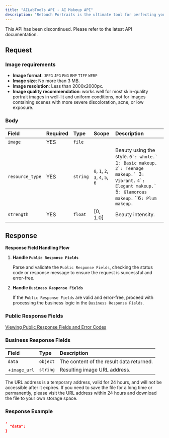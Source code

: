 ```yaml
---
title: "AILabTools API - AI Makeup API"
description: "Retouch Portraits is the ultimate tool for perfecting your photos with ease. Our advanced image processing technology offers a range of features such as sharpening, skin tone whitening, face slimming, facial features adjustment, spot and acne treatment, AI face slimming, and AI makeup—all with just one click! Reduce the time spent editing photos, and achieve professional results without the hassle. With Retouch Portraits, your photos will look flawless."
---
```


This API has been discontinued. Please refer to the latest API documentation.

## Request

### Image requirements

- **Image format**: `JPEG` `JPG` `PNG` `BMP` `TIFF` `WEBP`
- **Image size**: No more than 3 MB.
- **Image resolution**: Less than 2000x2000px.
- **Image quality recommendation**: works well for most skin-quality portrait images in well-lit and uniform conditions, not for images containing scenes with more severe discoloration, acne, or low exposure.

### Body

| Field           | Required | Type     | Scope                                                                                      | Description                                                                                                                                                                                                            |
|:----------------|:---------|:---------|:-------------------------------------------------------------------------------------------|:-----------------------------------------------------------------------------------------------------------------------------------------------------------------------------------------------------------------------|
| `image`         | YES      | `file`   |                                                                                            |                                                                                                                                                                                                                        |
| `resource_type` | YES      | `string` | ``0``, ``1``, ``2``, ``3``, ``4``, ``5``, ``6`` | Beauty using the style. ``0`: whole.` ``1`: Basic makeup.` ``2`: Teenage makeup.` ``3`: Vibrant.` ``4`: Elegant makeup.` ``5`: Glamorous makeup.` ``6`: Plum makeup.` |
| `strength`      | YES      | `float`  | [0, 1.0]                                                                                   | Beauty intensity.                                                                                                                                                                                                      |

## Response

**Response Field Handling Flow**

1. **Handle `Public Response Fields`**

   Parse and validate the `Public Response Fields`, checking the status code or response message to ensure the request is successful and error-free.

2. **Handle `Business Response Fields`**

   If the `Public Response Fields` are valid and error-free, proceed with processing the business logic in the `Business Response Fields`.

### Public Response Fields

<a href="/doc/response-description" target="_blank">Viewing Public Response Fields and Error Codes</a>

### Business Response Fields

| Field        | Type     | Description                              |
|:-------------|:---------|:-----------------------------------------|
| `data`       | `object` | The content of the result data returned. |
| +`image_url` | `string` | Resulting image URL address.             |

The URL address is a temporary address, valid for 24 hours, and will not be accessible after it expires. If you need to save the file for a long time or permanently, please visit the URL address within 24 hours and download the file to your own storage space.

### Response Example

```json
,
  "data":           
}
```
